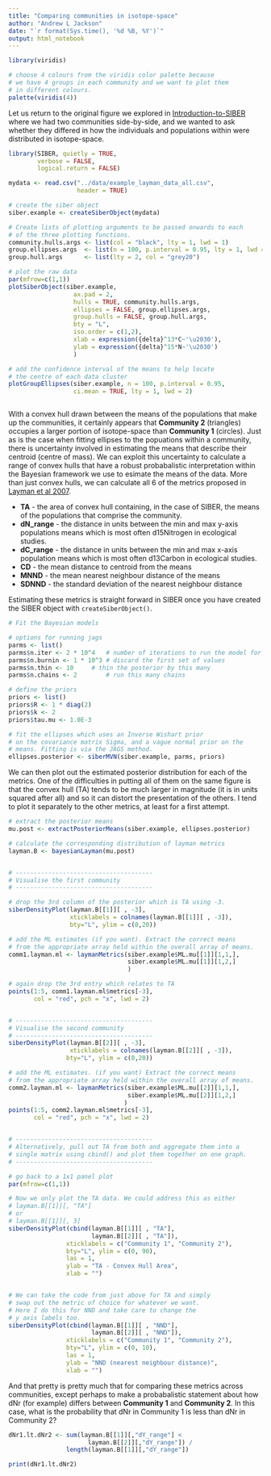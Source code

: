 ```yaml
---
title: "Comparing communities in isotope-space"
author: "Andrew L Jackson"
date: "`r format(Sys.time(), '%d %B, %Y')`"
output: html_notebook
---
```


```r
library(viridis)

# choose 4 colours from the viridis color palette because
# we have 4 groups in each community and we want to plot them 
# in different colours.
palette(viridis(4))
```
Let us return to the original figure we explored in [Introduction-to-SIBER](Introduction-to-SIBER.html) where we had two communities side-by-side, and we wanted to ask whether they differed in how the individuals and populations within were distributed in isotope-space.


```r

library(SIBER, quietly = TRUE,
        verbose = FALSE,
        logical.return = FALSE)

mydata <- read.csv("../data/example_layman_data_all.csv", 
                   header = TRUE)

# create the siber object
siber.example <- createSiberObject(mydata)

# Create lists of plotting arguments to be passed onwards to each 
# of the three plotting functions.
community.hulls.args <- list(col = "black", lty = 1, lwd = 1)
group.ellipses.args  <- list(n = 100, p.interval = 0.95, lty = 1, lwd = 2)
group.hull.args      <- list(lty = 2, col = "grey20")

# plot the raw data
par(mfrow=c(1,1))
plotSiberObject(siber.example,
                  ax.pad = 2, 
                  hulls = TRUE, community.hulls.args, 
                  ellipses = FALSE, group.ellipses.args,
                  group.hulls = FALSE, group.hull.args,
                  bty = "L",
                  iso.order = c(1,2),
                  xlab = expression({delta}^13*C~'\u2030'),
                  ylab = expression({delta}^15*N~'\u2030')
                  )

# add the confidence interval of the means to help locate
# the centre of each data cluster
plotGroupEllipses(siber.example, n = 100, p.interval = 0.95,
                  ci.mean = TRUE, lty = 1, lwd = 2)



```

With a convex hull drawn between the means of the populations that make up the communities, it certainly appears that __Community 2__ (triangles) occupies a larger portion of isotope-space than __Community 1__ (circles). Just as is the case when fitting ellipses to the popuations within a community, there is uncertainty involved in estimating the means that describe their centroid (centre of mass). We can exploit this uncertainty to calculate a range of convex hulls that have a robust probabalistic interpretation within the Bayesian framework we use to esimate the means of the data. More than just convex hulls, we can calculate all 6 of the metrics proposed in [Layman et al 2007](https://scholar.google.com/citations?view_op=view_citation&hl=en&user=6yV_oeoAAAAJ&citation_for_view=6yV_oeoAAAAJ:u-x6o8ySG0sC). 

* __TA__ - the area of convex hull containing, in the case of SIBER, the means of the populations that comprise the community.
* __dN_range__ - the distance in units between the min and max y-axis populations means which is most often d15Nitrogen in ecological studies.
* __dC_range__ - the distance in units between the min and max x-axis population means which is most often d13Carbon in ecological studies.
* __CD__ - the mean distance to centroid from the means
* __MNND__ - the mean nearest neighbour distance of the means
* __SDNND__ - the standard deviation of the nearest neighbour distance

Estimating these metrics is straight forward in SIBER once you have created the SIBER object with `createSiberObject()`.

```r

# Fit the Bayesian models

# options for running jags
parms <- list()
parms$n.iter <- 2 * 10^4   # number of iterations to run the model for
parms$n.burnin <- 1 * 10^3 # discard the first set of values
parms$n.thin <- 10     # thin the posterior by this many
parms$n.chains <- 2        # run this many chains

# define the priors
priors <- list()
priors$R <- 1 * diag(2)
priors$k <- 2
priors$tau.mu <- 1.0E-3

# fit the ellipses which uses an Inverse Wishart prior
# on the covariance matrix Sigma, and a vague normal prior on the 
# means. Fitting is via the JAGS method.
ellipses.posterior <- siberMVN(siber.example, parms, priors)

```

We can then plot out the estimated posterior distribution for each of the metrics. One of the difficulties in putting all of them on the same figure is that the convex hull (TA) tends to be much larger in magnitude (it is in units squared after all) and so it can distort the presentation of the others. I tend to plot it separately to the other metrics, at least for a first attempt.

```r
# extract the posterior means
mu.post <- extractPosteriorMeans(siber.example, ellipses.posterior)

# calculate the corresponding distribution of layman metrics
layman.B <- bayesianLayman(mu.post)


# --------------------------------------
# Visualise the first community
# --------------------------------------

# drop the 3rd column of the posterior which is TA using -3.
siberDensityPlot(layman.B[[1]][ , -3], 
                 xticklabels = colnames(layman.B[[1]][ , -3]), 
                 bty="L", ylim = c(0,20))

# add the ML estimates (if you want). Extract the correct means 
# from the appropriate array held within the overall array of means.
comm1.layman.ml <- laymanMetrics(siber.example$ML.mu[[1]][1,1,],
                                 siber.example$ML.mu[[1]][1,2,]
                                 )

# again drop the 3rd entry which relates to TA
points(1:5, comm1.layman.ml$metrics[-3], 
       col = "red", pch = "x", lwd = 2)


# --------------------------------------
# Visualise the second community
# --------------------------------------
siberDensityPlot(layman.B[[2]][ , -3], 
                 xticklabels = colnames(layman.B[[2]][ , -3]), 
                bty="L", ylim = c(0,20))

# add the ML estimates. (if you want) Extract the correct means 
# from the appropriate array held within the overall array of means.
comm2.layman.ml <- laymanMetrics(siber.example$ML.mu[[2]][1,1,],
                                 siber.example$ML.mu[[2]][1,2,]
                                )
points(1:5, comm2.layman.ml$metrics[-3], 
       col = "red", pch = "x", lwd = 2)


# --------------------------------------
# Alternatively, pull out TA from both and aggregate them into a 
# single matrix using cbind() and plot them together on one graph.
# --------------------------------------

# go back to a 1x1 panel plot
par(mfrow=c(1,1))

# Now we only plot the TA data. We could address this as either
# layman.B[[1]][, "TA"]
# or
# layman.B[[1]][, 3]
siberDensityPlot(cbind(layman.B[[1]][ , "TA"], 
                       layman.B[[2]][ , "TA"]),
                xticklabels = c("Community 1", "Community 2"), 
                bty="L", ylim = c(0, 90),
                las = 1,
                ylab = "TA - Convex Hull Area",
                xlab = "")


# We can take the code from just above for TA and simply 
# swap out the metric of choice for whatever we want. 
# Here I do this for NND and take care to change the 
# y axis labels too.
siberDensityPlot(cbind(layman.B[[1]][ , "NND"], 
                       layman.B[[2]][ , "NND"]),
                xticklabels = c("Community 1", "Community 2"), 
                bty="L", ylim = c(0, 10),
                las = 1,
                ylab = "NND (nearest neighbour distance)",
                xlab = "")
```


And that pretty is pretty much that for comparing these metrics across communities, except perhaps to make a probabalistic statement about how dNr (for example) differs between __Community 1__ and __Community 2__. In this case, what is the probability that dNr in Community 1 is less than dNr in Community 2?

```r

dNr1.lt.dNr2 <- sum(layman.B[[1]][,"dY_range"] < 
                      layman.B[[2]][,"dY_range"]) / 
                length(layman.B[[1]][,"dY_range"])

print(dNr1.lt.dNr2)

```




